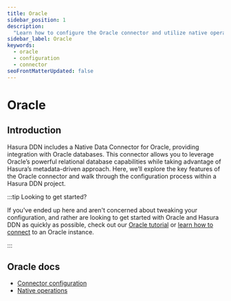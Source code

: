```yaml
---
title: Oracle
sidebar_position: 1
description:
  "Learn how to configure the Oracle connector and utilize native operations to extend your API's capability."
sidebar_label: Oracle
keywords:
  - oracle
  - configuration
  - connector
seoFrontMatterUpdated: false
---
```


# Oracle

## Introduction

Hasura DDN includes a Native Data Connector for Oracle, providing integration with Oracle databases. This connector
allows you to leverage Oracle’s powerful relational database capabilities while taking advantage of Hasura’s
metadata-driven approach. Here, we’ll explore the key features of the Oracle connector and walk through the
configuration process within a Hasura DDN project.

:::tip Looking to get started?

If you've ended up here and aren't concerned about tweaking your configuration, and rather are looking to get started
with Oracle and Hasura DDN as quickly as possible, check out our
[Oracle tutorial](/how-to-build-with-ddn/with-oracle.mdx) or
[learn how to connect](/data-sources/connect-to-a-source.mdx) to an Oracle instance.

:::

## Oracle docs

- [Connector configuration](/reference/connectors/oracle/configuration.mdx)
- [Native operations](/reference/connectors/oracle/native-operations/index.mdx)
